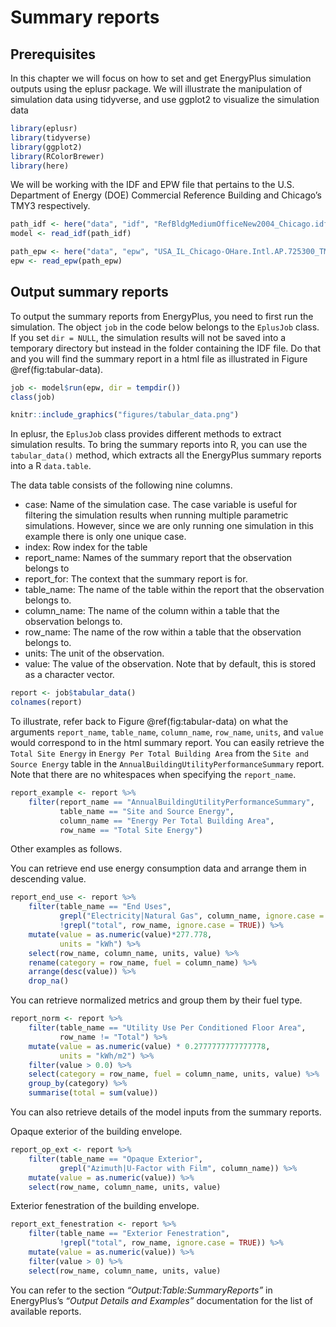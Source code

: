 
# Summary reports {#summary}

## Prerequisites

In this chapter we will focus on how to set and get EnergyPlus simulation outputs using the eplusr package. We will illustrate the manipulation of simulation data using tidyverse, and use ggplot2 to visualize the simulation data

```r
library(eplusr)
library(tidyverse)
library(ggplot2)
library(RColorBrewer)
library(here)
```

We will be working with the IDF and EPW file that pertains to the U.S. Department of Energy (DOE) Commercial Reference Building and Chicago's TMY3 respectively.
```r
path_idf <- here("data", "idf", "RefBldgMediumOfficeNew2004_Chicago.idf")
model <- read_idf(path_idf)

path_epw <- here("data", "epw", "USA_IL_Chicago-OHare.Intl.AP.725300_TMY3.epw")
epw <- read_epw(path_epw)
```


## Output summary reports

To output the summary reports from EnergyPlus, you need to first run the simulation. The object `job` in the code below belongs to the `EplusJob` class. If you set `dir = NULL`, the simulation results will not be saved into a temporary directory but instead in the folder containing the IDF file. Do that and you will find the summary report in a html file as illustrated in Figure \@ref(fig:tabular-data).

```r
job <- model$run(epw, dir = tempdir())
class(job)
```


```r
knitr::include_graphics("figures/tabular_data.png")
```

In eplusr, the `EplusJob` class provides different methods to extract simulation results. To bring the summary reports into R, you can use the `tabular_data()` method, which extracts all the EnergyPlus summary reports into a R `data.table`. 

The data table consists of the following nine columns. 
 
* case: Name of the simulation case. The case variable is useful for filtering the simulation results when running multiple parametric simulations. However, since we are only running one simulation in this example there is only one unique case. 
* index: Row index for the table
* report_name: Names of the summary report that the observation belongs to
* report_for: The context that the summary report is for. 
* table_name: The name of the table within the report that the observation belongs to.
* column_name: The name of the column within a table that the observation belongs to. 
* row_name: The name of the row within a table that the observation belongs to.
* units: The unit of the observation. 
* value: The value of the observation. Note that by default, this is stored as a character vector. 

```r
report <- job$tabular_data()
colnames(report)
```

To illustrate, refer back to Figure \@ref(fig:tabular-data) on what the arguments `report_name`, `table_name`, `column_name`, `row_name`, `units`, and `value` would correspond to in the html summary report. You can easily retrieve the `Total Site Energy` in `Energy Per Total Building Area` from the `Site and Source Energy` table in the `AnnualBuildingUtilityPerformanceSummary` report. Note that there are no whitespaces when specifying the `report_name`. 

```r
report_example <- report %>%
    filter(report_name == "AnnualBuildingUtilityPerformanceSummary", 
           table_name == "Site and Source Energy",
           column_name == "Energy Per Total Building Area",
           row_name == "Total Site Energy")
```

Other examples as follows. 

You can retrieve end use energy consumption data and arrange them in descending value.

```r
report_end_use <- report %>%
    filter(table_name == "End Uses", 
           grepl("Electricity|Natural Gas", column_name, ignore.case = TRUE),
           !grepl("total", row_name, ignore.case = TRUE)) %>%
    mutate(value = as.numeric(value)*277.778,
           units = "kWh") %>%
    select(row_name, column_name, units, value) %>%
    rename(category = row_name, fuel = column_name) %>%
    arrange(desc(value)) %>%
    drop_na()
```

You can retrieve normalized metrics and group them by their fuel type.

```r
report_norm <- report %>%
    filter(table_name == "Utility Use Per Conditioned Floor Area",
           row_name != "Total") %>%
    mutate(value = as.numeric(value) * 0.2777777777777778,
           units = "kWh/m2") %>%
    filter(value > 0.0) %>%
    select(category = row_name, fuel = column_name, units, value) %>%
    group_by(category) %>%
    summarise(total = sum(value))

```

You can also retrieve details of the model inputs from the summary reports.

Opaque exterior of the building envelope.

```r
report_op_ext <- report %>%
    filter(table_name == "Opaque Exterior",
           grepl("Azimuth|U-Factor with Film", column_name)) %>%
    mutate(value = as.numeric(value)) %>%
    select(row_name, column_name, units, value) 
```


Exterior fenestration of the building envelope.

```r
report_ext_fenestration <- report %>%
    filter(table_name == "Exterior Fenestration",
           !grepl("total", row_name, ignore.case = TRUE)) %>%
    mutate(value = as.numeric(value)) %>%
    filter(value > 0) %>%
    select(row_name, column_name, units, value)
```

You can refer to the section *"Output:Table:SummaryReports"* in EnergyPlus's *"Output Details and Examples"* documentation for the list of available reports. 



